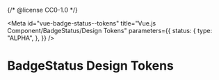 {/* @license CC0-1.0 */}


<Meta
  id="vue-badge-status--tokens"
  title="Vue.js Component/BadgeStatus/Design Tokens"
  parameters={{
    status: {
      type: "ALPHA",
    },
  }}
/>

# BadgeStatus Design Tokens

<ComponentTokensSection tokens={tokens} definition={tokensDefinitionBadgeStatus} component="utrecht-badge-status" />
